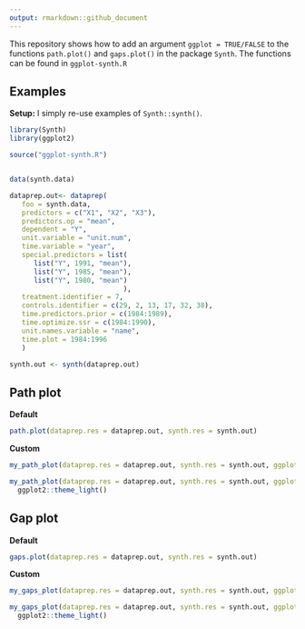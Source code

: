 ```yaml
---
output: rmarkdown::github_document
---
```


This repository shows how to add an argument `ggplot = TRUE/FALSE` to the functions `path.plot()` and `gaps.plot()` in the package `Synth`. The functions can be found in `ggplot-synth.R`

## Examples

**Setup:** I simply re-use examples of `Synth::synth()`.

```r
library(Synth)
library(ggplot2)

source("ggplot-synth.R")


data(synth.data)

dataprep.out<- dataprep(
   foo = synth.data,
   predictors = c("X1", "X2", "X3"),
   predictors.op = "mean",
   dependent = "Y",
   unit.variable = "unit.num",
   time.variable = "year",
   special.predictors = list(
      list("Y", 1991, "mean"),
      list("Y", 1985, "mean"),
      list("Y", 1980, "mean")
                            ),
   treatment.identifier = 7,
   controls.identifier = c(29, 2, 13, 17, 32, 38),
   time.predictors.prior = c(1984:1989),
   time.optimize.ssr = c(1984:1990),
   unit.names.variable = "name",
   time.plot = 1984:1996
   )

synth.out <- synth(dataprep.out)
```

## Path plot

**Default**
```r
path.plot(dataprep.res = dataprep.out, synth.res = synth.out)
```

**Custom**
```r
my_path_plot(dataprep.res = dataprep.out, synth.res = synth.out, ggplot = TRUE)
```
```r
my_path_plot(dataprep.res = dataprep.out, synth.res = synth.out, ggplot = TRUE) +
  ggplot2::theme_light()
```


## Gap plot

**Default**
```r
gaps.plot(dataprep.res = dataprep.out, synth.res = synth.out)
```

**Custom**
```r
my_gaps_plot(dataprep.res = dataprep.out, synth.res = synth.out, ggplot = TRUE)
```
```r
my_gaps_plot(dataprep.res = dataprep.out, synth.res = synth.out, ggplot = TRUE) +
  ggplot2::theme_light()
```


